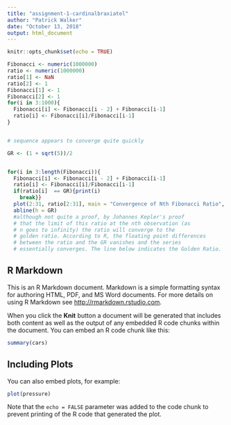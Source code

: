 ```yaml
---
title: "assignment-1-cardinalbraxiatel"
author: "Patrick Walker"
date: "October 13, 2018"
output: html_document
---
```


```r
knitr::opts_chunk$set(echo = TRUE)
```

```r
Fibonacci <- numeric(1000000)
ratio <- numeric(1000000)
ratio[1] <- NaN
ratio[2] <- 1
Fibonacci[1] <- 1
Fibonacci[2] <- 1
for(i in 3:1000){
  Fibonacci[i] <- Fibonacci[i - 2] + Fibonacci[i-1]
  ratio[i] <- Fibonacci[i]/Fibonacci[i-1]
}


# sequence appears to converge quite quickly

GR <- (1 + sqrt(5))/2


for(i in 3:length(Fibonacci)){
  Fibonacci[i] <- Fibonacci[i - 2] + Fibonacci[i-1]
  ratio[i] <- Fibonacci[i]/Fibonacci[i-1]
  if(ratio[i]  == GR){print(i) 
    break}}
  plot(2:31, ratio[2:31], main = "Convergence of Nth Fibonacci Ratio", xlab = "N", ylab = "Ratio")
  abline(h = GR)
  #although not quite a proof, by Johannes Kepler's proof
  # that the limit of this ratio at the nth observation (as 
  # n goes to infinity) the ratio will converge to the 
  # golden ratio. According to R, the floating point differences
  # between the ratio and the GR vanishes and the series
  # essentially converges. The line below indicates the Golden Ratio.

```

## R Markdown

This is an R Markdown document. Markdown is a simple formatting syntax for authoring HTML, PDF, and MS Word documents. For more details on using R Markdown see <http://rmarkdown.rstudio.com>.

When you click the **Knit** button a document will be generated that includes both content as well as the output of any embedded R code chunks within the document. You can embed an R code chunk like this:

```r
summary(cars)
```

## Including Plots

You can also embed plots, for example:

```r
plot(pressure)
```

Note that the `echo = FALSE` parameter was added to the code chunk to prevent printing of the R code that generated the plot.
